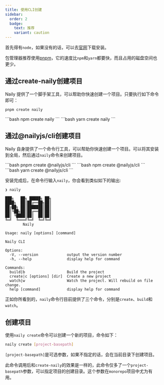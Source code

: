 ```yaml
---
title: 使用CLI创建
sidebar:
  order: 2
  badge:
    text: 推荐
    variant: caution
---
```


首先得有`node`，如果没有的话，可以去[官网](https://nodejs.org)下载安装。

包管理器推荐使用[pnpm](https://pnpm.io)，它的速度比`npm`和`yarn`都要快，而且占用的磁盘空间也更少。

## 通过create-naily创建项目

Naily 提供了一个脚手架工具，可以帮助你快速创建一个项目。只要执行如下命令即可：


<Tabs>
  <TabItem label="pnpm">

```bash
pnpm create naily
```

  </TabItem>
  <TabItem label="npm">
```bash
npm create naily
```
  </TabItem>
  <TabItem label="yarn">
```bash
yarn create naily
```
  </TabItem>
</Tabs>

## 通过@nailyjs/cli创建项目

Naily 自身提供了一个命令行工具，可以帮助你快速创建一个项目。可以将其安装到全局，然后通过`naily`命令来创建项目。

<Tabs>
  <TabItem label="pnpm">
```bash
pnpm create @nailyjs/cli
```
  </TabItem>
  <TabItem label="npm">
```bash
npm create @nailyjs/cli
```
  </TabItem>
  <TabItem label="yarn">
```bash
yarn create @nailyjs/cli
```
  </TabItem>

</Tabs>

安装完成后，在命令行输入`naily`，你会看到类似如下的输出:

```
❯ naily

███╗   ██╗ █████╗ ██╗
████╗  ██║██╔══██╗██║
██╔██╗ ██║███████║██║
██║╚██╗██║██╔══██║██║
██║ ╚████║██║  ██║██║
╚═╝  ╚═══╝╚═╝  ╚═╝╚═╝
        Naily

Usage: naily [options] [command]

Naily CLI

Options:
  -V, --version             output the version number
  -h, --help                display help for command

Commands:
  build|b                   Build the project
  create|c [options] [dir]  Create a new project
  watch|w                   Watch the project. Will rebuild on file change.
  help [command]            display help for command
```

正如你所看到的，`naily`命令行目前提供了三个命令，分别是`create`、`build`和`watch`。

## 创建项目

使用`naily create`命令可以创建一个新的项目，命令如下：

```bash
naily create [project-basepath]
```

`[project-basepath]`是可选参数，如果不指定的话，会在当前目录下创建项目。

此命令调用后和`create-naily`的效果是一样的，此命令仅多了一个`project-basepath`参数，可以指定项目的创建目录。这个参数在`monorepo`项目中尤为有用。

